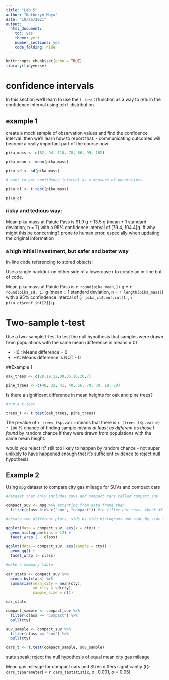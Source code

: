 ```yaml
---
title: "Lab 5"
author: "Katheryn Moya"
date: "10/26/2021"
output: 
  html_document: 
    toc: yes
    theme: yeti
    number_sections: yes
    code_folding: hide
---
```


```r
knitr::opts_chunk$set(echo = TRUE)
library(tidyverse)
```


# confidence intervals

In this section we'll learn to use the `t.test()`function as a way to return the confidence interval using teh t-distribution.

## example 1

create a mock sample of observation values and find the confidence interval. then we'll learn how to report that. - communicating outcomes will become a really important part of the course now.

```r
pika_mass <- c(82, 94, 110, 70, 86, 99, 102)

pika_mean <- mean(pika_mass)

pika_sd <- sd(pika_mass)

# want to get confidence interval as a measure of uncertainty

pika_ci <- t.test(pika_mass)

pika_ci
```
### risky and tedious way:
Mean pika mass at Paiute Pass is 91.9 g $\pm$ 13.5 g (mean $\pm$ 1 standard deviation, n = 7) with a 95% confidence interval of [79.4, 104.4]g. # why might this be concerning? prone to human error, especially when updating the original information

### a high initial investment, but safer and better way

In-line code referencing to stored objects!

Use a single backtick on either side of a lowercase r to create an in-line but of code. 

Mean pika mass at Paiute Pass is `r round(pika_mean,1)` g $\pm$ `r round(pika_sd, 1)` g (mean $\pm$ 1 standard deviation, n = `r length(pika_mass)`) with a 95% confindence intercal of [`r pika_ci$conf.int[1]`, `r pika_ci$conf.int[2]`] g.

# Two-sample t-test

Use a two-sample t-test to test the null hypothesis that samples were drawn from populations with the same mean (difference in means = 0)

- H0 : Means difference = 0
- HA: Means difference is NOT - 0

##Example 1

```r

oak_trees <- c(29,19,22,30,35,16,20,7)

pine_trees <- c(48, 32, 41, 40, 56, 70, 30, 19, 20)

```
Is there a significant difference in mean heights for oak and pine trees?

```r
#run a t-test

trees_t <- t.test(oak_trees, pine_trees) 
```

The p-value of `r trees_t$p.value` means that there is `r (trees_t$p.value) * 100` % chance of finding sample means *at least as different as those I found* by random chance if they were drawn from populations with the same mean height.

would you reject it? still too likely to happen by random chance - not super unlikely to have happened enough that it's sufficient evidence to reject null hypothesis

## Example 2

Using `mpg` dataset to compare city gas mileage for SUVs and compact cars

```r
#dataset that only includes suvs and compact cars called compact_suv

compact_suv <- mpg %>% #starting from data frame then
  filter(class %in% c("suv", "compact")) #to filter out rows, check XX column, then %in%, check in console using `unique()`
```

```r
#create two different plots, side by side histograms and side by side quantile quantile plots

ggplot(data = compact_suv, aes(x = cty)) +
  geom_histogram(bins = 12) +
  facet_wrap ( ~ class)

ggplot(data = compact_suv, aes(sample = cty)) +
  geom_qq() +
  facet_wrap (~ class)
```


```r
#make a summary table

car_stats <- compact_suv %>% 
  group_by(class) %>% 
  summarize(mean_city = mean(cty),
            sd_city = sd(cty),
            sample_size = n())

car_stats
```

```r
compact_sample <- compact_suv %>% 
  filter(class == "compact") %>% 
  pull(cty)

suv_sample <- compact_suv %>% 
  filter(class == "suv") %>% 
  pull(cty)

cars_t <- t.test(compact_sample, suv_sample)
```

stats speak: reject the null hypothesis of equal mean city gas mileage

Mean gas mileage for compact cars and SUVs differs significantly (t(`r cars_t$parameter`) = `r cars_t$statistic`, p , 0.001, $\alpha$ = 0.05)
